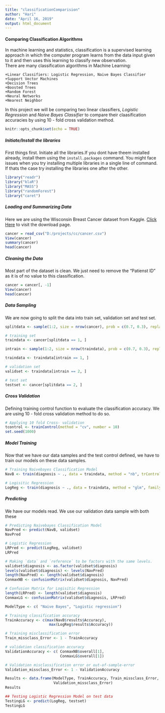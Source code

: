 ```yaml
---
title: "classificationComparision"
author: "Hari"
date: "April 16, 2019"
output: html_document
---
```

#### Comparing Classification Algorithms

In machine learning and statistics, classification is a supervised learning approach in which the computer program learns from the data input given to it and then uses this learning to classify new observation.  
There are many classification algorithms in Machine Learning:

    +Linear Classifiers: Logistic Regression, Naive Bayes Classifier
    +Support Vector Machines
    +Decision Trees
    +Boosted Trees
    +Random Forest
    +Neural Networks
    +Nearest Neighbor

In this project we will be comparing two linear classifiers, *Logistic Regression* and *Naive Bayes Classifier* to compare their claasification accuracies by using 10 - fold cross validation method.


```r
knitr::opts_chunk$set(echo = TRUE)
```

##### Initiate/Install the libraries  

First things first. Initiate all the libraries.If you dont have theem installed already, install them using the `install.packages` command. You might face issues when you try installing multiple libraries in a single line of command. If thats the case try installing the libraries one after the other.

```r
library("readr")
library("klaR")
library("MASS")
library("randomForest")
library("caret")

```

##### Loading and Summarizing Data

Here we are using the Wisconsin Breast Cancer dataset from Kaggle. [Click Here](https://www.kaggle.com/uciml/breast-cancer-wisconsin-data) to visit the download page.  

```r
cancer = read_csv("D:/projects/cc/cancer.csv")
View(cancer)
summary(cancer)
head(cancer)

```

##### Cleaning the Data

Most part of the dataset is clean. We just need to remove the "Patienst ID" as it is of no value to this classification.
```r
cancer = cancer[, -1]
View(cancer)
head(cancer)

```

##### Data Sampling 

We are now going to split the data into train set, validation set and test set.

```r

splitdata <- sample(1:2, size = nrow(cancer), prob = c(0.7, 0.3), replace = T)
```
```r
# training set
traindata <- cancer[splitdata == 1, ]

intrain <- sample(1:2, size = nrow(traindata), prob = c(0.7, 0.3), replace = T)

traindata <- traindata[intrain == 1, ]

# validation set
validset <- traindata[intrain == 2, ]

# test set
testset <- cancer[splitdata == 2, ] 
```

##### Cross Validation

Defining training control function to evaluate the classification accuracy. We are using 10 - fold cross validation method to do so. 
```r
# Applying 10 fold Cross- validation
tcontrol <- trainControl(method = "cv", number = 10)
set.seed(1000)
```

##### Model Training

Now that we have our data samples and the test control defined, we have to train our models on these data samples.

```r
# Training Naivebayes Classification Model
NavB <- train(diagnosis ~ ., data = traindata, method = "nb", trControl = tcontrol)

# Logisitic Regression
LogReg <- train(diagnosis ~ ., data = traindata, method = "glm", family = binomial,trControl = tcontrol)

```

##### Predicting

We have our models read. We use our validation data sample with  both these 
```r
# Predicting Naivebayes Classification Model
NavPred <- predict(NavB, validset)
NavPred

```
```r
# Logistic Regression
LRPred <- predict(LogReg, validset)
LRPred
```
```r
# Making `data` and `reference` to be factors with the same levels.
validset$diagnosis <- as.factor(validset$diagnosis)
levels(validset$diagnosis) <- levels(NavPred)
length(NavPred) <- length(validset$diagnosis)
ConmaxNB <- confusionMatrix(validset$diagnosis, NavPred)

# Confusion Matrix for Logisitic Regression
length(LRPred) <- length(validset$diagnosis)
ConmaxLG <- confusionMatrix(validset$diagnosis, LRPred)

ModelType <- c( "Naive Bayes", "Logistic regression")  
```

```r

# Training classification accuracy
TrainAccuracy <- c(max(NavB$results$Accuracy), 
                    max(LogReg$results$Accuracy))

# Training misclassification error
Train_missclass_Error <- 1 - TrainAccuracy

# validation classification accuracy
ValidationAccuracy <- c( ConmaxNB$overall[1], 
                         ConmaxLG$overall[1])

# Validation misclassification error or out-of-sample-error
Validation_missclass_Error <- 1 - ValidationAccuracy


```
```r
Results <- data.frame(ModelType, TrainAccuracy, Train_missclass_Error, ValidationAccuracy, 
                      Validation_missclass_Error)
Results

```
```r

## Testing Logistic Regression Model on test data
TestingLG <- predict(LogReg, testset)
TestingLG

```